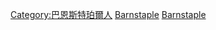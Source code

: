 [[Category:巴恩斯特珀爾人|Category:巴恩斯特珀爾人]]
[[Category:英格蘭各城鎮運動員|Barnstaple]]
[[Category:德文郡運動員|Barnstaple]]